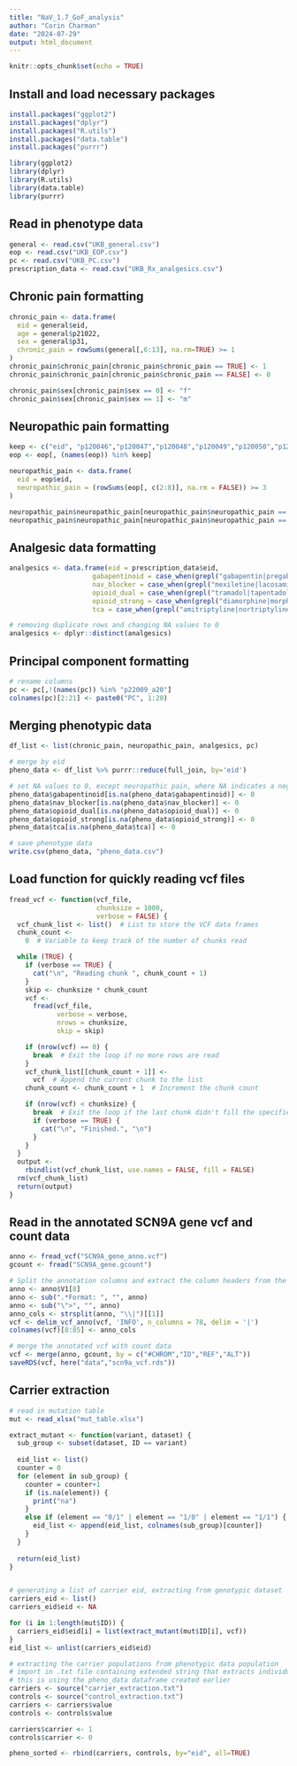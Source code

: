 ---
title: "NaV_1.7_GoF_analysis"
author: "Corin Charman"
date: "2024-07-29"
output: html_document
---

```{r setup, include=FALSE}
knitr::opts_chunk$set(echo = TRUE)
```

## Install and load necessary packages

```{r}
install.packages("ggplot2")
install.packages("dplyr")
install.packages("R.utils")
install.packages("data.table")
install.packages("purrr")

library(ggplot2)
library(dplyr)
library(R.utils)
library(data.table)
library(purrr)
```

## Read in phenotype data

```{r}
general <- read.csv("UKB_general.csv")
eop <- read.csv("UKB_EOP.csv")
pc <- read.csv("UKB_PC.csv")
prescription_data <- read.csv("UKB_Rx_analgesics.csv")
```

## Chronic pain formatting

```{r}
chronic_pain <- data.frame(
  eid = general$eid,
  age = general$p21022,
  sex = general$p31,
  chronic_pain = rowSums(general[,6:13], na.rm=TRUE) >= 1
)
chronic_pain$chronic_pain[chronic_pain$chronic_pain == TRUE] <- 1
chronic_pain$chronic_pain[chronic_pain$chronic_pain == FALSE] <- 0

chronic_pain$sex[chronic_pain$sex == 0] <- "f"
chronic_pain$sex[chronic_pain$sex == 1] <- "m"
```

## Neuropathic pain formatting

```{r}
keep <- c("eid", "p120046","p120047","p120048","p120049","p120050","p120051","p120052")
eop <- eop[, (names(eop)) %in% keep]

neuropathic_pain <- data.frame(
  eid = eop$eid,
  neuropathic_pain = (rowSums(eop[, c(2:8)], na.rm = FALSE)) >= 3
)

neuropathic_pain$neuropathic_pain[neuropathic_pain$neuropathic_pain == TRUE] <- 1
neuropathic_pain$neuropathic_pain[neuropathic_pain$neuropathic_pain == FALSE] <- 0
```

## Analgesic data formatting

```{r}
analgesics <- data.frame(eid = prescription_data$eid,
                     gabapentinoid = case_when(grepl("gabapentin|pregabalin", prescription_data$drug_name, ignore.case = TRUE) ~ 1),
                     nav_blocker = case_when(grepl("mexiletine|lacosamide|carbamazepine|oxcarbazepine|phenytoin|sodium valproate|lamotrigine", prescription_data$drug_name, ignore.case = TRUE) ~ 1),
                     opioid_dual = case_when(grepl("tramadol|tapentadol", prescription_data$drug_name, ignore.case = TRUE) ~ 1),
                     opioid_strong = case_when(grepl("diamorphine|morphine|methadone|fentanyl|buprenorphine|oxycodone|hydromorphone|oramorph", prescription_data$drug_name, ignore.case = TRUE) ~ 1),
                     tca = case_when(grepl("amitriptyline|nortriptyline|protriptyline|desipramine", prescription_data$drug_name, ignore.case = TRUE) ~ 1))

# removing duplicate rows and changing NA values to 0
analgesics <- dplyr::distinct(analgesics)
```

## Principal component formatting
```{r}
# rename columns
pc <- pc[,!(names(pc)) %in% "p22009_a20"]
colnames(pc)[2:21] <- paste0("PC", 1:20)
```

## Merging phenotypic data
```{r}
df_list <- list(chronic_pain, neuropathic_pain, analgesics, pc)

# merge by eid
pheno_data <- df_list %>% purrr::reduce(full_join, by='eid')

# set NA values to 0, except neuropathic pain, where NA indicates a negative response
pheno_data$gabapentinoid[is.na(pheno_data$gabapentinoid)] <- 0
pheno_data$nav_blocker[is.na(pheno_data$nav_blocker)] <- 0
pheno_data$opioid_dual[is.na(pheno_data$opioid_dual)] <- 0
pheno_data$opioid_strong[is.na(pheno_data$opioid_strong)] <- 0
pheno_data$tca[is.na(pheno_data$tca)] <- 0

# save phenotype data
write.csv(pheno_data, "pheno_data.csv")
```

## Load function for quickly reading vcf files

```{r}
fread_vcf <- function(vcf_file,
                      chunksize = 1000,
                      verbose = FALSE) {
  vcf_chunk_list <- list()  # List to store the VCF data frames
  chunk_count <-
    0  # Variable to keep track of the number of chunks read

  while (TRUE) {
    if (verbose == TRUE) {
      cat("\n", "Reading chunk ", chunk_count + 1)
    }
    skip <- chunksize * chunk_count
    vcf <-
      fread(vcf_file,
            verbose = verbose,
            nrows = chunksize,
            skip = skip)

    if (nrow(vcf) == 0) {
      break  # Exit the loop if no more rows are read
    }
    vcf_chunk_list[[chunk_count + 1]] <-
      vcf  # Append the current chunk to the list
    chunk_count <- chunk_count + 1  # Increment the chunk count

    if (nrow(vcf) < chunksize) {
      break  # Exit the loop if the last chunk didn't fill the specified rows
      if (verbose == TRUE) {
        cat("\n", "Finished.", "\n")
      }
    }
  }
  output <-
    rbindlist(vcf_chunk_list, use.names = FALSE, fill = FALSE)
  rm(vcf_chunk_list)
  return(output)
}
```

## Read in the annotated SCN9A gene vcf and count data
```{r}
anno <- fread_vcf("SCN9A_gene_anno.vcf")
gcount <- fread("SCN9A_gene.gcount")

# Split the annotation columns and extract the column headers from the vcf metadata
anno <- anno$V1[8]
anno <- sub(".*Format: ", "", anno)
anno <- sub("\">", "", anno)
anno_cols <- strsplit(anno, "\\|")[[1]]
vcf <- delim_vcf_anno(vcf, 'INFO', n_columns = 78, delim = '|')
colnames(vcf)[8:85] <- anno_cols

# merge the annotated vcf with count data
vcf <- merge(anno, gcount, by = c("#CHROM","ID","REF","ALT"))
saveRDS(vcf, here("data","scn9a_vcf.rds"))
```

## Carrier extraction
```{r}
# read in mutation table
mut <- read_xlsx("mut_table.xlsx")

extract_mutant <- function(variant, dataset) {
  sub_group <- subset(dataset, ID == variant)
  
  eid_list <- list()
  counter = 0
  for (element in sub_group) {
    counter = counter+1
    if (is.na(element)) {
      print("na")
    }
    else if (element == "0/1" | element == "1/0" | element == "1/1") {
      eid_list <- append(eid_list, colnames(sub_group)[counter])
    }
  }
  
  return(eid_list)
}


# generating a list of carrier eid, extracting from genotypic dataset
carriers_eid <- list()
carriers_eid$eid <- NA

for (i in 1:length(mut$ID)) {
  carriers_eid$eid[i] = list(extract_mutant(mut$ID[i], vcf))
}
eid_list <- unlist(carriers_eid$eid)

# extracting the carrier populations from phenotypic data population
# import in .txt file containing extended string that extracts individuals matching each eid for the carrier group, and extracts those not matching each eid for the control group
# this is using the pheno_data dataframe created earlier
carriers <- source("carrier_extraction.txt")
controls <- source("control_extraction.txt")
carriers <- carriers$value
controls <- controls$value

carriers$carrier <- 1
controls$carrier <- 0

pheno_sorted <- rbind(carriers, controls, by="eid", all=TRUE)
```


